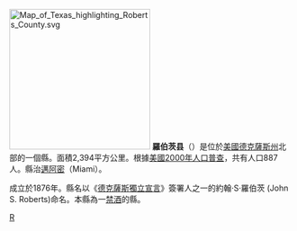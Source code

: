 {{noteTA
|T=zh-hans:罗伯茨县 (德克萨斯州);zh-hk:羅伯茨縣 (德克薩斯州);zh-tw:羅伯茨郡 (德克薩斯州);
|1=zh-hans:县;zh-hk:縣;zh-tw:郡;
}}
{{Otheruses|羅伯茨縣|subject=美國德克薩斯州的一個縣|other=同名的縣}}
[[File:Map_of_Texas_highlighting_Roberts_County.svg|250px]]
'''羅伯茨县'''（{{lang-en|Roberts County}}）是位於[[美國|美國]][[德克薩斯州|德克薩斯州]]北部的一個縣。面積2,394平方公里。根據[[美國2000年人口普查|美國2000年人口普查]]，共有人口887人。縣治[[邁阿密_(德克薩斯州)|邁阿密]]（Miami）。

成立於1876年。縣名以《[[德克薩斯獨立宣言|德克薩斯獨立宣言]]》簽署人之一的約翰·S·羅伯茨 (John S. Roberts)命名。本縣為一[[禁酒|禁酒]]的縣。

{{texas-stub}}
{{Texas}}
[[Category:得克萨斯州行政区划|R]]
